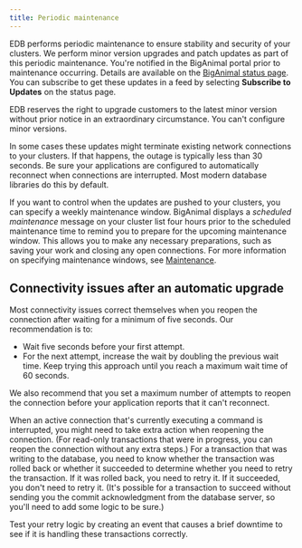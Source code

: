 ```yaml
---
title: Periodic maintenance
---
```


EDB performs periodic maintenance to ensure stability and security of your clusters. We perform minor version upgrades and patch updates as part of this periodic maintenance. You're notified in the BigAnimal portal prior to maintenance occurring. Details are available on the [BigAnimal status page](https://status.biganimal.com/). You can subscribe to get these updates in a feed by selecting **Subscribe to Updates** on the status page. 

EDB reserves the right to upgrade customers to the latest minor version without prior notice in an extraordinary circumstance. You can't configure minor versions. 

In some cases these updates might terminate existing network connections to your clusters. If that happens, the outage is typically less than 30 seconds. Be sure your applications are configured to automatically reconnect when connections are interrupted. Most modern database libraries do this by default. 

If you want to control when the updates are pushed to your clusters, you can specify a weekly maintenance window. BigAnimal displays a *scheduled maintenance* message on your cluster list four hours prior to the scheduled maintenance time to remind you to prepare for the upcoming maintenance window. This allows you to make any necessary preparations, such as saving your work and closing any open connections. For more information on specifying maintenance windows, see [Maintenance](/biganimal/latest/getting_started/creating_a_cluster/#maintenance). 


## Connectivity issues after an automatic upgrade

Most connectivity issues correct themselves when you reopen the connection after waiting for a minimum of five seconds. Our recommendation is to:

-  Wait five seconds before your first attempt.
-  For the next attempt, increase the wait by doubling the previous wait time. Keep trying this approach until you reach a maximum wait time of 60 seconds.

We also recommend that you set a maximum number of attempts to reopen the connection before your application reports that it can't reconnect.
<!--- Would it be helpful to say how you set this? --->

When an active connection that's currently executing a command is interrupted, you might need to take extra action when reopening the connection. (For read-only transactions that were in progress, you can reopen the connection without any extra steps.) For a transaction that was writing to the database, you need to know whether the transaction was rolled back or whether it succeeded to determine whether you need to retry the transaction. If it was rolled back, you need to retry it. If it succeeded, you don't need to retry it. (It's possible for a transaction to succeed without sending you the commit acknowledgment from the database server, so you'll need to add some logic to be sure.)

Test your retry logic by creating an event that causes a brief downtime to see if it is handling these transactions correctly.